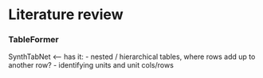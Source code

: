 # Literature review

### TableFormer

SynthTabNet <-- has it:
- nested / hierarchical tables, where rows add up to another row?
- identifying units and unit cols/rows